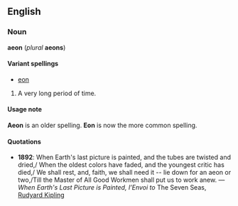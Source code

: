 ==English==
===Noun===
'''aeon''' (''plural'' '''aeons''')

====Variant spellings====
*[[eon]]

#A very long period of time.

====Usage note====
'''Aeon''' is an older spelling.  '''Eon''' is now the more common spelling.

====Quotations====
*'''1892''': When Earth's last picture is painted, and the tubes are twisted and dried,/ When the oldest colors have faded, and the youngest critic has died,/ We shall rest, and, faith, we shall need it -- lie down for an aeon or two,/Till the Master of All Good Workmen shall put us to work anew. &mdash; ''When Earth's Last Picture is Painted, l’Envoi to'' The Seven Seas, [[w:Rudyard Kipling|Rudyard Kipling]]